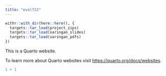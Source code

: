 ```yaml
---
title: "evalf22"
---
```


```r
withr::with_dir(here::here(), {
  targets::tar_load(project_zips)
  targets::tar_load(xaringan_slides)
  targets::tar_load(xaringan_pdfs)
})
```

This is a Quarto website.

To learn more about Quarto websites visit <https://quarto.org/docs/websites>.

```r
1 + 1
```
